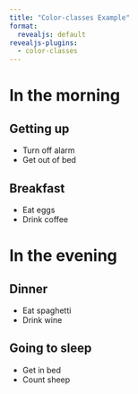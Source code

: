 ```yaml
---
title: "Color-classes Example"
format:
  revealjs: default
revealjs-plugins:
  - color-classes
---
```


# In the morning

## Getting up

- Turn off alarm
- Get out of bed

## Breakfast

- Eat eggs
- Drink coffee

# In the evening

## Dinner

- Eat spaghetti
- Drink wine

## Going to sleep

- Get in bed
- Count sheep
